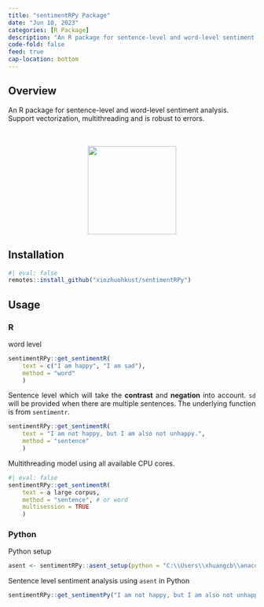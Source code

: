 ```yaml
---
title: "sentimentRPy Package"
date: "Jun 10, 2023"
categories: [R Package]
description: "An R package for sentence-level and word-level sentiment analysis."
code-fold: false
feed: true
cap-location: bottom
---
```



```{=html}
<style>
body {text-align: justify}
</style>
```

:::: {.grid}
::: {.g-col-12 .g-col-md-8 style="text-align: left;"}
## Overview {.unnumbered .unlisted}
An R package for sentence-level and word-level sentiment analysis. Support vectorization, multithreading and is robust to errors.
:::
::: {.g-col-15 .g-col-md-4 style="text-align: center;"}
<br>
<br>
<img src="sentiment.png" width="180">        
:::
::::

## Installation
```r
#| eval: false
remotes::install_github("xinzhuohkust/sentimentRPy")
```

## Usage

### R

word level
```r
sentimentRPy::get_sentimentR(
    text = c("I am happy", "I am sad"),
    method = "word"
    )
```

Sentence level which will take the **contrast** and **negation** into account. `sd` will be provided when there are multiple sentences. The underlying function is from `sentimentr`.

```r
sentimentRPy::get_sentimentR(
    text = "I am not happy, but I am also not unhappy.",
    method = "sentence"
    )
```

Multithreading model using all available CPU cores.
```r
#| eval: false
sentimentRPy::get_sentimentR(
    text = a large corpus,
    method = "sentence", # or word
    multisession = TRUE
    )
```

### Python

Python setup
```r
asent <- sentimentRPy::asent_setup(python = "C:\\Users\\xhuangcb\\anaconda3\\envs\\pytorch_gpu\\python.exe")
```

Sentence level sentiment analysis using `asent` in Python
```r
sentimentRPy::get_sentimentPy("I am not happy, but I am also not unhappy.")
```